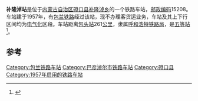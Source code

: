 {{noteTA
|1=zh-cn:始发车次; zh-hk:列車班次;
|2=zh-cn:车次; zh-hk:班次;
}}
{{Infobox China railway station
|车站名称 = 补隆淖站
|车站名称拼音 = Bulongnao
|英文名称 = Bulongnao Railway Station
|车站地址 = [[内蒙古自治区|内蒙古自治区]][[巴彦淖尔市|巴彦淖尔市]][[磴口县|磴口县]]
|坐标 = {{coord|40.473863|N|107.084513|E|display=inline,title}}
|归属 = [[呼和浩特铁路局|呼和浩特铁路局]]
|车站等级 = [[五等站_(中铁)|五等站]]
|线路 = [[包兰铁路|包兰铁路]]
|使用状态 = 已撤销
}}
'''补隆淖站'''是位于[[内蒙古自治区|内蒙古自治区]][[磴口县|磴口县]][[补隆淖乡|补隆淖乡]]的一个铁路车站，[[邮政编码|邮政编码]]15208。车站建于1957年，有[[包兰铁路|包兰铁路]]经过该站，现不办理客货运业务，车站及其上下行区间均为[[电气化|电气化]]区段。车站距离[[包头站|包头站]]261[[公里|公里]]，隶属[[呼和浩特铁路局|呼和浩特铁路局]]，是[[五等站_(中铁)|五等站]]<ref>{{Cite book|title=中国铁路站名词典|last=[[孙本祥|孙本祥]]主编|first=|publisher=北京：[[中国铁道出版社|中国铁道出版社]]|year=2003.04|isbn=7-113-03941-3|location=|pages=618-622}}</ref>。

==参考==
{{reflist}}

{{start rail box}}
{{s-inop|[[黄羊站|黄羊站]]|{{站|包头}}方向}}
{{s-line|[[包兰铁路|包兰铁路]]<br />{{0}}← 8km 补隆淖站 11km →}}
{{s-inop|[[黄土档站|黄土档站]]|{{站|兰州}}方向}}
{{end box}}
{{包兰铁路}}
{{铁路车站小作品}}
{{内蒙古小作品}}

[[Category:包兰铁路车站|Category:包兰铁路车站]]
[[Category:巴彦淖尔市铁路车站|Category:巴彦淖尔市铁路车站]]
[[Category:磴口县|Category:磴口县]]
[[Category:1957年启用的铁路车站|Category:1957年启用的铁路车站]]